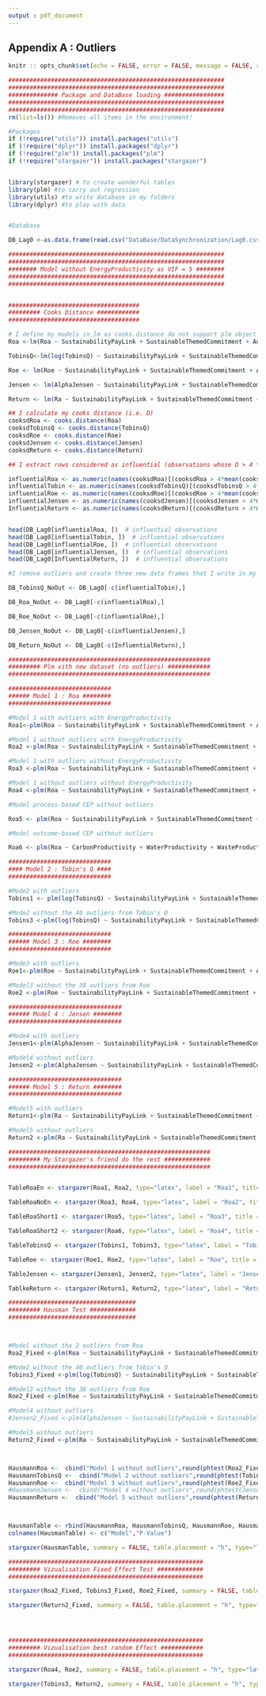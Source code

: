 ```yaml
---
output : pdf_document
---
```

## Appendix A : Outliers {-}

```r

knitr :: opts_chunk$set(echo = FALSE, error = FALSE, message = FALSE, results = 'asis')

```


```r
#############################################################
#############################################################
############## Package and DataBase loading #################
#############################################################
#############################################################
rm(list=ls()) #Removes all items in the environment!

#Packages
if (!require("utils")) install.packages("utils")
if (!require("dplyr")) install.packages("dplyr")
if (!require("plm")) install.packages("plm")
if (!require("stargazer")) install.packages("stargazer")


library(stargazer) # to create wonderful tables
library(plm) #to carry out regression
library(utils) #to write database in my folders
library(dplyr) #to play with data


#Database

DB_Lag0 <-as.data.frame(read.csv("DataBase/DataSynchronization/Lag0.csv", stringsAsFactors=FALSE, header = TRUE))

```






```r

#############################################################
#############################################################
######## Model without EnergyProductivity as VIF = 5 ########
#############################################################
#############################################################


#####################################
######### Cooks Distance ############
#####################################

# I define my models in lm as cooks.distance do not support plm object
Roa <-lm(Roa ~ SustainabilityPayLink + SustainableThemedCommitment + AuditScore + CarbonProductivity + WaterProductivity + WasteProductivity + log(TotalAssets) + NetMargin + Beta + DebtToEquityRatio + AlphaJensen  + GicsClassification  , data = DB_Lag0)

TobinsQ<-lm(log(TobinsQ) ~ SustainabilityPayLink + SustainableThemedCommitment + AuditScore + CarbonProductivity + WaterProductivity + WasteProductivity + log(TotalAssets) + NetMargin + Beta + DebtToEquityRatio + AlphaJensen  + GicsClassification  , data = DB_Lag0)

Roe <- lm(Roe ~ SustainabilityPayLink + SustainableThemedCommitment + AuditScore + CarbonProductivity + WaterProductivity + WasteProductivity + log(TotalAssets) + NetMargin + Beta + DebtToEquityRatio + AlphaJensen  + GicsClassification , data = DB_Lag0)

Jensen <- lm(AlphaJensen ~ SustainabilityPayLink + SustainableThemedCommitment + AuditScore + CarbonProductivity + WaterProductivity + WasteProductivity + log(TotalAssets) + NetMargin + Beta + DebtToEquityRatio + AlphaJensen  + GicsClassification , data = DB_Lag0)

Return <- lm(Ra ~ SustainabilityPayLink + SustainableThemedCommitment + AuditScore + CarbonProductivity + WaterProductivity + WasteProductivity + log(TotalAssets) + NetMargin + Beta + DebtToEquityRatio + AlphaJensen  + GicsClassification  , data = DB_Lag0)

## I calculate my cooks distance (i.e. D)
cooksdRoa <- cooks.distance(Roa)
cooksdTobinsQ <- cooks.distance(TobinsQ)
cooksdRoe <- cooks.distance(Roe)
cooksdJensen <- cooks.distance(Jensen)
cooksdReturn <- cooks.distance(Return)

## I extract rows considered as influential (observations whose D > 4 * means)

influentialRoa <- as.numeric(names(cooksdRoa)[(cooksdRoa > 4*mean(cooksdRoa, na.rm=T))])  
influentialTobin <- as.numeric(names(cooksdTobinsQ)[(cooksdTobinsQ > 4*mean(cooksdTobinsQ, na.rm=T))])  
influentialRoe <- as.numeric(names(cooksdRoe)[(cooksdRoe > 4*mean(cooksdRoe, na.rm=T))])  
influentialJensen <- as.numeric(names(cooksdJensen)[(cooksdJensen > 4*mean(cooksdJensen, na.rm=T))])  
InfluentialReturn <- as.numeric(names(cooksdReturn)[(cooksdReturn > 4*mean(cooksdReturn, na.rm=T))])  


head(DB_Lag0[influentialRoa, ])  # influential observations 
head(DB_Lag0[influentialTobin, ])  # influential observations 
head(DB_Lag0[influentialRoe, ])  # influential observations 
head(DB_Lag0[influentialJensen, ])  # influential observations 
head(DB_Lag0[InfluentialReturn, ])  # influential observations

#I remove outliers and create three new data frames that I write in my folders

DB_TobinsQ_NoOut <- DB_Lag0[-c(influentialTobin),]

DB_Roa_NoOut <- DB_Lag0[-c(influentialRoa),]

DB_Roe_NoOut <- DB_Lag0[-c(influentialRoe),]

DB_Jensen_NoOut <- DB_Lag0[-c(influentialJensen),]

DB_Return_NoOut <- DB_Lag0[-c(InfluentialReturn),]
```


```r

#########################################################
######### Plm vith new dataset (no outliers) ############
#########################################################

#############################
###### Model 1 : Roa ########
#############################

#Model 1 with outliers with EnergyProductivity
Roa1<-plm(Roa ~ SustainabilityPayLink + SustainableThemedCommitment + AuditScore + CarbonProductivity + EnergyProductivity + WaterProductivity + WasteProductivity + log(TotalAssets) + NetMargin + Beta + DebtToEquityRatio + AlphaJensen  + GicsClassification  , data = DB_Lag0, index = c("Index", "Year"), model = "random") 

#Model 1 without outliers with EnergyProductivity
Roa2 <-plm(Roa ~ SustainabilityPayLink + SustainableThemedCommitment + AuditScore + CarbonProductivity + EnergyProductivity + WaterProductivity + WasteProductivity + log(TotalAssets) + NetMargin + Beta + DebtToEquityRatio + AlphaJensen  + GicsClassification   , data = DB_Roa_NoOut, index = c("Index", "Year"), model = "random") 

#Model 1 with outliers without EnergyProductivity
Roa3 <-plm(Roa ~ SustainabilityPayLink + SustainableThemedCommitment + AuditScore + CarbonProductivity + WaterProductivity + WasteProductivity + log(TotalAssets) + NetMargin + Beta + DebtToEquityRatio + AlphaJensen  + GicsClassification  , data = DB_Lag0, index = c("Index", "Year"), model = "random") 

#Model 1 without outliers without EnergyProductivity
Roa4 <-plm(Roa ~ SustainabilityPayLink + SustainableThemedCommitment + AuditScore + CarbonProductivity + WaterProductivity + WasteProductivity + log(TotalAssets) + NetMargin + Beta + DebtToEquityRatio +  GicsClassification   , data = DB_Roa_NoOut, index = c("Index", "Year"), model = "random") 

#Model process-based CEP without outliers

Roa5 <- plm(Roa ~ SustainabilityPayLink + SustainableThemedCommitment + AuditScore + log(TotalAssets) + NetMargin + Beta + DebtToEquityRatio + AlphaJensen  + GicsClassification   , data = DB_Roa_NoOut, index = c("Index", "Year"), model = "random") 

#Model outcome-based CEP without outliers

Roa6 <- plm(Roa ~ CarbonProductivity + WaterProductivity + WasteProductivity + log(TotalAssets) + NetMargin + Beta + DebtToEquityRatio + AlphaJensen  + GicsClassification   , data = DB_Roa_NoOut, index = c("Index", "Year"), model = "random")

#############################
#### Model 2 : Tobin's Q ####
#############################

#Mode2 with outliers
Tobins1 <- plm(log(TobinsQ) ~ SustainabilityPayLink + SustainableThemedCommitment + AuditScore + CarbonProductivity + WaterProductivity + WasteProductivity + log(TotalAssets) + NetMargin + Beta + DebtToEquityRatio + AlphaJensen  + GicsClassification  , data = DB_Lag0, index = c("Index", "Year"), model = "random")

#Mode2 without the 40 outliers from Tobin's Q
Tobins3 <-plm(log(TobinsQ) ~ SustainabilityPayLink + SustainableThemedCommitment + AuditScore +  CarbonProductivity + WaterProductivity + WasteProductivity + log(TotalAssets) + NetMargin + Beta + DebtToEquityRatio + AlphaJensen  + GicsClassification  , data = DB_TobinsQ_NoOut, index = c("Index", "Year"), model = "random")

#############################
###### Model 3 : Roe ########
#############################

#Mode3 with outliers
Roe1<-plm(Roe ~ SustainabilityPayLink + SustainableThemedCommitment + AuditScore + CarbonProductivity + WaterProductivity + WasteProductivity + log(TotalAssets) + NetMargin + Beta + DebtToEquityRatio + AlphaJensen  + GicsClassification  , data = DB_Lag0, index = c("Index", "Year"), model = "random") 

#Model3 without the 38 outliers from Roe
Roe2 <-plm(Roe ~ SustainabilityPayLink + SustainableThemedCommitment + AuditScore + CarbonProductivity + WaterProductivity + WasteProductivity + log(TotalAssets) + NetMargin + Beta + DebtToEquityRatio + AlphaJensen  + GicsClassification  , data = DB_Roe_NoOut, index = c("Index", "Year"), model = "random") 

################################
###### Model 4 : Jensen ########
################################

#Mode4 with outliers
Jensen1<-plm(AlphaJensen ~ SustainabilityPayLink + SustainableThemedCommitment + AuditScore + CarbonProductivity + WaterProductivity + WasteProductivity + log(TotalAssets) + NetMargin + Beta + DebtToEquityRatio + GicsClassification , data = DB_Lag0, index = c("Index", "Year"), model = "random") 

#Model4 without outliers 
Jensen2 <-plm(AlphaJensen ~ SustainabilityPayLink + SustainableThemedCommitment + AuditScore + CarbonProductivity + WaterProductivity + WasteProductivity + log(TotalAssets) + NetMargin + Beta + DebtToEquityRatio  + GicsClassification , data = DB_Jensen_NoOut, index = c("Index", "Year"), model = "random") 

################################
###### Model 5 : Return ########
################################

#Model5 with outliers
Return1<-plm(Ra ~ SustainabilityPayLink + SustainableThemedCommitment + AuditScore + CarbonProductivity + WaterProductivity + WasteProductivity + log(TotalAssets) + NetMargin + Beta + DebtToEquityRatio + AlphaJensen  + GicsClassification  , data = DB_Lag0, index = c("Index", "Year"), model = "random") 

#Model5 without outliers 
Return2 <-plm(Ra ~ SustainabilityPayLink + SustainableThemedCommitment + AuditScore + CarbonProductivity + WaterProductivity + WasteProductivity + log(TotalAssets) + NetMargin + Beta + DebtToEquityRatio + AlphaJensen  + GicsClassification  , data = DB_Return_NoOut, index = c("Index", "Year"), model = "random") 

#########################################################
######### My Stargazer's friend do the rest #############
#########################################################


TableRoaEn <- stargazer(Roa1, Roa2, type="latex", label = "Roa1", title = "Model 1 - Energy", header = FALSE)

TableRoaNoEn <- stargazer(Roa3, Roa4, type="latex", label = "Roa2", title = "Model 1 - No Energy", header = FALSE)

TableRoaShort1 <- stargazer(Roa5, type="latex", label = "Roa3", title = "Model 1 - Short Version", header = FALSE)

TableRoaShort2 <- stargazer(Roa6, type="latex", label = "Roa4", title = "Model 1 - Short Version", header = FALSE)

TableTobinsQ <- stargazer(Tobins1, Tobins3, type="latex", label = "Tobin", title = "Model 2 - Comparaison with and without outliers", header = FALSE)

TableRoe <- stargazer(Roe1, Roe2, type="latex", label = "Roe", title = "Model 3 - Comparaison with and without outliers", header = FALSE)

TableJensen <- stargazer(Jensen1, Jensen2, type="latex", label = "Jensen", title = "Model 4 - Comparaison with and without outliers", header = FALSE)

TablkeReturn <- stargazer(Return1, Return2, type="latex", label = "Return", title = "Model 5 - Comparaison with and without outliers", header = FALSE)

```


```r

####################################
######### Hausman Test #############
####################################



#Model without the 2 outliers from Roa
Roa2_Fixed <-plm(Roa ~ SustainabilityPayLink + SustainableThemedCommitment + AuditScore + CarbonProductivity + WaterProductivity + WasteProductivity + log(TotalAssets) + NetMargin + Beta + DebtToEquityRatio + AlphaJensen  + GicsClassification   , data = DB_Roa_NoOut, index = c("Index", "Year"), model = "within") 

#Mode2 without the 40 outliers from Tobin's Q
Tobins3_Fixed <-plm(log(TobinsQ) ~ SustainabilityPayLink + SustainableThemedCommitment + AuditScore +  CarbonProductivity + WaterProductivity + WasteProductivity + log(TotalAssets) + NetMargin + Beta + DebtToEquityRatio + AlphaJensen  + GicsClassification  , data = DB_TobinsQ_NoOut, index = c("Index", "Year"), model = "within")

#Model3 without the 38 outliers from Roe
Roe2_Fixed <-plm(Roe ~ SustainabilityPayLink + SustainableThemedCommitment + AuditScore + CarbonProductivity + WaterProductivity + WasteProductivity + log(TotalAssets) + NetMargin + Beta + DebtToEquityRatio + AlphaJensen  + GicsClassification   , data = DB_Roe_NoOut, index = c("Index", "Year"), model = "within") 

#Model4 without outliers 
#Jensen2_Fixed <-plm(AlphaJensen ~ SustainabilityPayLink + SustainableThemedCommitment + AuditScore + CarbonProductivity + WaterProductivity + WasteProductivity + log(TotalAssets) + NetMargin + Beta + DebtToEquityRatio + AlphaJensen  + GicsClassification   , data = DB_Jensen_NoOut, index = c("Index", "Year"), model = "within") 

#Model5 without outliers 
Return2_Fixed <-plm(Ra ~ SustainabilityPayLink + SustainableThemedCommitment + AuditScore + CarbonProductivity + WaterProductivity + WasteProductivity + log(TotalAssets) + NetMargin + Beta + DebtToEquityRatio + AlphaJensen  + GicsClassification   , data = DB_Return_NoOut, index = c("Index", "Year"), model = "within") 



HausmannRoa <-  cbind("Model 1 without outliers",round(phtest(Roa2_Fixed,Roa2)$p.value,4))
HausmannTobinsQ <-  cbind("Model 2 without outliers",round(phtest(Tobins3_Fixed,Tobins3)$p.value,4))
HausmannRoe <-  cbind("Model 3 without outliers",round(phtest(Roe2_Fixed,Roe2)$p.value,4))
#HausmannJensen <-  cbind("Model 4 without outliers",round(phtest(Jensen2_Fixed,Jensen2)$p.value,4))
HausmannReturn <-  cbind("Model 5 without outliers",round(phtest(Return2_Fixed,Return2)$p.value,4))



HausmanTable <- rbind(HausmannRoa, HausmannTobinsQ, HausmannRoe, HausmannReturn)
colnames(HausmanTable) <- c("Model","P-Value")

stargazer(HausmanTable, summary = FALSE, table.placement = "h", type="latex", label = "Hausman", title = "Hausman Test PValue", header = FALSE)

#######################################################
######### Vizualisation Fixed Effect Test #############
#######################################################

stargazer(Roa2_Fixed, Tobins3_Fixed, Roe2_Fixed, summary = FALSE, table.placement = "h", type="latex", label = "Fix", title = "Fixed Effect Model - NoOutlier NoEnergy (1/2)", header = FALSE)

stargazer(Return2_Fixed, summary = FALSE, table.placement = "h", type="latex", label = "Fix2", title = "Fixed Effect Model - NoOutlier NoEnergy (2/2)", header = FALSE)




#######################################################
######### Vizualisation best random Effect ############
#######################################################

stargazer(Roa4, Roe2, summary = FALSE, table.placement = "h", type="latex", label = "BestRm1", title = "Best RE Model - No out 1/2 ", header = FALSE)

stargazer(Tobins3, Return2, summary = FALSE, table.placement = "h", type="latex", label = "BestRm2", title = "Best RE Model - No out 2/2", header = FALSE)

```

